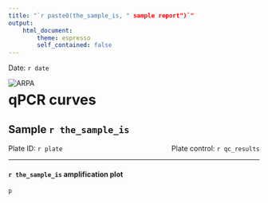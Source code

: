 ```yaml
---
title: "`r paste0(the_sample_is, " sample report")`"
output: 
	html_document:
		theme: espresso
		self_contained: false
---
```

<div align="right">Date: `r date`</div>

<div class="header">
  <img align="left" src="ARPA_logo.png" alt="ARPA"/>
</div>

<div align="center"><h1>qPCR curves</h1></div>
<div align="center"><h2>Sample `r the_sample_is`</h2></div>

<p style="text-align:left;">
    Plate ID: `r plate`
    <span style="float:right;">
        Plate control: `r qc_results`
    </span>
</p>
---


#### `r the_sample_is` amplification plot

```r
p
```
